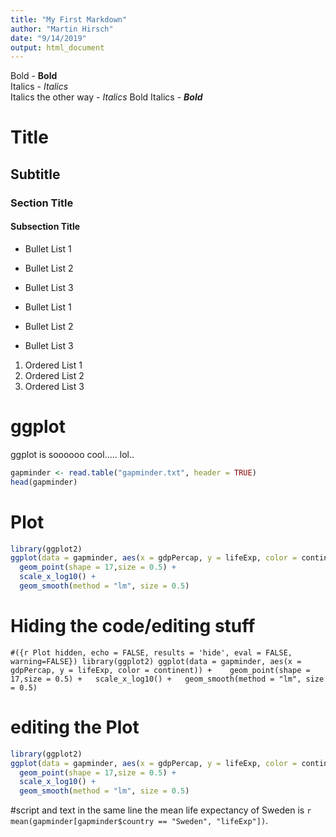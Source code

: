```yaml
---
title: "My First Markdown"
author: "Martin Hirsch"
date: "9/14/2019"
output: html_document
---
```


Bold - **Bold**  
Italics - _Italics_  
Italics the other way - *Italics*
Bold Italics - _**Bold**_

# Title
## Subtitle
### Section Title
#### Subsection Title

- Bullet List 1
- Bullet List 2
- Bullet List 3

* Bullet List 1
* Bullet List 2
* Bullet List 3

1. Ordered List 1
1. Ordered List 2
1. Ordered List 3

# ggplot
ggplot is soooooo cool..... lol..

```r
gapminder <- read.table("gapminder.txt", header = TRUE)
head(gapminder)
```


# Plot
```r
library(ggplot2)
ggplot(data = gapminder, aes(x = gdpPercap, y = lifeExp, color = continent)) + 
  geom_point(shape = 17,size = 0.5) +
  scale_x_log10() +
  geom_smooth(method = "lm", size = 0.5)
```

# Hiding the code/editing stuff
```#({r Plot hidden, echo = FALSE, results = 'hide', eval = FALSE, warning=FALSE})
library(ggplot2)
ggplot(data = gapminder, aes(x = gdpPercap, y = lifeExp, color = continent)) + 
  geom_point(shape = 17,size = 0.5) +
  scale_x_log10() +
  geom_smooth(method = "lm", size = 0.5)
```

# editing the Plot
```r
library(ggplot2)
ggplot(data = gapminder, aes(x = gdpPercap, y = lifeExp, color = continent)) + 
  geom_point(shape = 17,size = 0.5) +
  scale_x_log10() +
  geom_smooth(method = "lm", size = 0.5)
```


#script and text in the same line
the mean life expectancy of Sweden is `r mean(gapminder[gapminder$country == "Sweden", "lifeExp"])`.